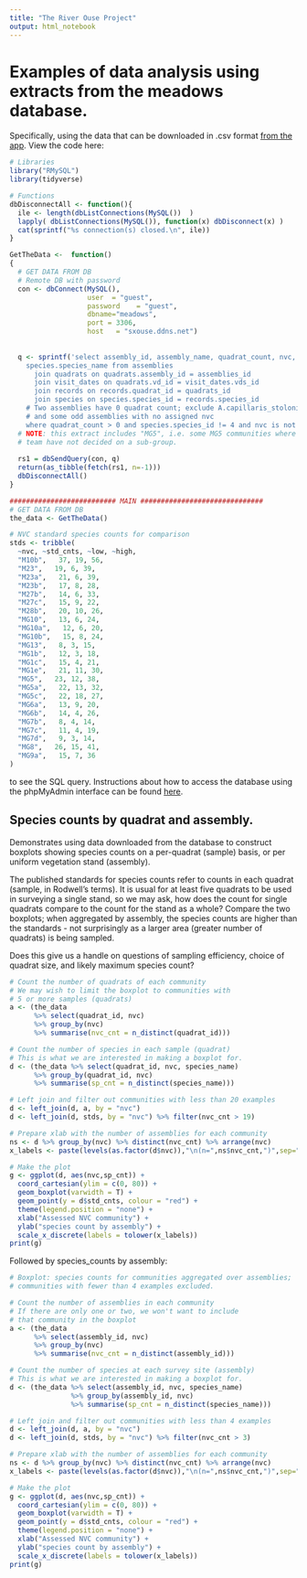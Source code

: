 ```yaml
---
title: "The River Ouse Project"
output: html_notebook
---
```

# Examples of data analysis using extracts from the meadows database.
Specifically, using the data that can be downloaded in .csv format [from the app](https://sussexouse.shinyapps.io/meadows_db/). View the code here:
```r
# Libraries
library("RMySQL")
library(tidyverse)

# Functions
dbDisconnectAll <- function(){
  ile <- length(dbListConnections(MySQL())  )
  lapply( dbListConnections(MySQL()), function(x) dbDisconnect(x) )
  cat(sprintf("%s connection(s) closed.\n", ile))
}

GetTheData <-  function()
{
  # GET DATA FROM DB
  # Remote DB with password
  con <- dbConnect(MySQL(), 
                   user  = "guest",
                   password    = "guest",
                   dbname="meadows",
                   port = 3306,
                   host   = "sxouse.ddns.net")
  
  
  q <- sprintf('select assembly_id, assembly_name, quadrat_count, nvc, quadrat_id, visit_date, records_id, species.species_id, 
    species.species_name from assemblies
      join quadrats on quadrats.assembly_id = assemblies_id
      join visit_dates on quadrats.vd_id = visit_dates.vds_id
      join records on records.quadrat_id = quadrats_id
      join species on species.species_id = records.species_id
    # Two assemblies have 0 quadrat count; exclude A.capillaris_stolonifera, 
    # and some odd assemblies with no assigned nvc
    where quadrat_count > 0 and species.species_id != 4 and nvc is not null;') 
  # NOTE: this extract includes "MG5", i.e. some MG5 communities where the 
  # team have not decided on a sub-group.
  
  rs1 = dbSendQuery(con, q)
  return(as_tibble(fetch(rs1, n=-1)))
  dbDisconnectAll()
}

########################## MAIN ##############################
# GET DATA FROM DB
the_data <- GetTheData()

# NVC standard species counts for comparison
stds <- tribble(
  ~nvc, ~std_cnts, ~low, ~high,
  "M10b",   37, 19, 56,
  "M23",   19, 6, 39,
  "M23a",   21, 6, 39,
  "M23b",   17, 8, 28,
  "M27b",   14, 6, 33,
  "M27c",   15, 9, 22,
  "M28b",   20, 10, 26,
  "MG10",   13, 6, 24,
  "MG10a",   12, 6, 20,
  "MG10b",   15, 8, 24,
  "MG13",   8, 3, 15,
  "MG1b",   12, 3, 18,
  "MG1c",   15, 4, 21,
  "MG1e",   21, 11, 30,
  "MG5",   23, 12, 38,
  "MG5a",   22, 13, 32,
  "MG5c",   22, 18, 27,
  "MG6a",   13, 9, 20,
  "MG6b",   14, 4, 26,
  "MG7b",   8, 4, 14,
  "MG7c",   11, 4, 19,
  "MG7d",   9, 3, 14,
  "MG8",   26, 15, 41,
  "MG9a",   15, 7, 36
)

```

to see the SQL query. Instructions about how to access the database using the phpMyAdmin interface can be found [here](https://zygodon.github.io/River-Ouse-Project-databases/).

## Species counts by quadrat and assembly.

Demonstrates using data downloaded from the database to construct boxplots showing species counts on a per-quadrat (sample) basis, or per uniform vegetation stand (assembly).

The published standards for species counts refer to counts in each quadrat (sample, in Rodwell's terms). It is usual for at least five quadrats to be used in surveying a single stand, so we may ask, how does the count for single quadrats compare to the count for the stand as a whole? Compare the two boxplots; when aggregated by assembly, the species counts are higher than the standards - not surprisingly as a larger area (greater number of quadrats) is being sampled. 

Does this give us a handle on questions of sampling efficiency, choice of quadrat size, and likely maximum species count?

```r

# Count the number of quadrats of each community
# We may wish to limit the boxplot to communities with
# 5 or more samples (quadrats)
a <- (the_data
      %>% select(quadrat_id, nvc)
      %>% group_by(nvc)
      %>% summarise(nvc_cnt = n_distinct(quadrat_id)))

# Count the number of species in each sample (quadrat)
# This is what we are interested in making a boxplot for.
d <- (the_data %>% select(quadrat_id, nvc, species_name)
      %>% group_by(quadrat_id, nvc) 
      %>% summarise(sp_cnt = n_distinct(species_name)))

# Left join and filter out communities with less than 20 examples
d <- left_join(d, a, by = "nvc") 
d <- left_join(d, stds, by = "nvc") %>% filter(nvc_cnt > 19)

# Prepare xlab with the number of assemblies for each community
ns <- d %>% group_by(nvc) %>% distinct(nvc_cnt) %>% arrange(nvc)
x_labels <- paste(levels(as.factor(d$nvc)),"\n(n=",ns$nvc_cnt,")",sep="")

# Make the plot
g <- ggplot(d, aes(nvc,sp_cnt)) +
  coord_cartesian(ylim = c(0, 80)) +
  geom_boxplot(varwidth = T) +
  geom_point(y = d$std_cnts, colour = "red") +
  theme(legend.position = "none") +
  xlab("Assessed NVC community") +
  ylab("species count by assembly") +
  scale_x_discrete(labels = tolower(x_labels))
print(g)

```
Followed by species_counts by assembly:

```r
# Boxplot: species counts for communities aggregated over assemblies;
# communities with fewer than 4 examples excluded.

# Count the number of assemblies in each community
# If there are only one or two, we won't want to include 
# that community in the boxplot
a <- (the_data 
      %>% select(assembly_id, nvc)
      %>% group_by(nvc) 
      %>% summarise(nvc_cnt = n_distinct(assembly_id)))

# Count the number of species at each survey site (assembly)
# This is what we are interested in making a boxplot for.
d <- (the_data %>% select(assembly_id, nvc, species_name)
               %>% group_by(assembly_id, nvc) 
               %>% summarise(sp_cnt = n_distinct(species_name)))

# Left join and filter out communities with less than 4 examples
d <- left_join(d, a, by = "nvc") 
d <- left_join(d, stds, by = "nvc") %>% filter(nvc_cnt > 3)

# Prepare xlab with the number of assemblies for each community
ns <- d %>% group_by(nvc) %>% distinct(nvc_cnt) %>% arrange(nvc)
x_labels <- paste(levels(as.factor(d$nvc)),"\n(n=",ns$nvc_cnt,")",sep="")

# Make the plot
g <- ggplot(d, aes(nvc,sp_cnt)) +
  coord_cartesian(ylim = c(0, 80)) +
  geom_boxplot(varwidth = T) +
  geom_point(y = d$std_cnts, colour = "red") +
  theme(legend.position = "none") +
  xlab("Assessed NVC community") +
  ylab("species count by assembly") +
  scale_x_discrete(labels = tolower(x_labels))
print(g)

```


